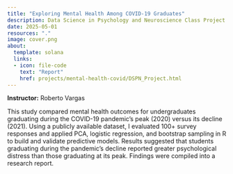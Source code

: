 ```yaml
---
title: "Exploring Mental Health Among COVID-19 Graduates"
description: Data Science in Psychology and Neuroscience Class Project
date: 2025-05-01
resources: "."
image: cover.png
about: 
  template: solana
  links: 
  - icon: file-code
    text: "Report"
    href: projects/mental-health-covid/DSPN_Project.html
---
```


**Instructor:** Roberto Vargas

This study compared mental health outcomes for undergraduates graduating during the COVID-19 pandemic’s peak (2020) versus its decline (2021). Using a publicly available dataset, I evaluated 100+ survey responses and applied PCA, logistic regression, and bootstrap sampling in R to build and validate predictive models. Results suggested that students graduating during the pandemic’s decline reported greater psychological distress than those graduating at its peak. Findings were compiled into a research report.
